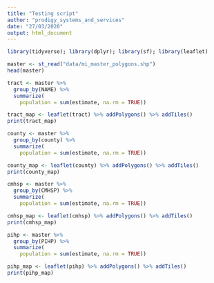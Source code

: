 ```yaml
---
title: "Testing script"
author: "prodigy_systems_and_services"
date: "27/03/2020"
output: html_document
---
```


```r
library(tidyverse); library(dplyr); library(sf); library(leaflet)
```

```r

master <- st_read("data/mi_master_polygons.shp")
head(master)
```

```r
tract <- master %>%
  group_by(NAME) %>%
  summarize(
    population = sum(estimate, na.rm = TRUE))

tract_map <- leaflet(tract) %>% addPolygons() %>% addTiles()
print(tract_map)
```

```r
county <- master %>%
  group_by(county) %>%
  summarize(
    population = sum(estimate, na.rm = TRUE))

county_map <- leaflet(county) %>% addPolygons() %>% addTiles()
print(county_map)
```
```r
cmhsp <- master %>%
  group_by(CMHSP) %>%
  summarize(
    population = sum(estimate, na.rm = TRUE))

cmhsp_map <- leaflet(cmhsp) %>% addPolygons() %>% addTiles()
print(cmhsp_map)
```
```r
pihp <- master %>%
  group_by(PIHP) %>%
  summarize(
    population = sum(estimate, na.rm = TRUE))

pihp_map <- leaflet(pihp) %>% addPolygons() %>% addTiles()
print(pihp_map)
```
